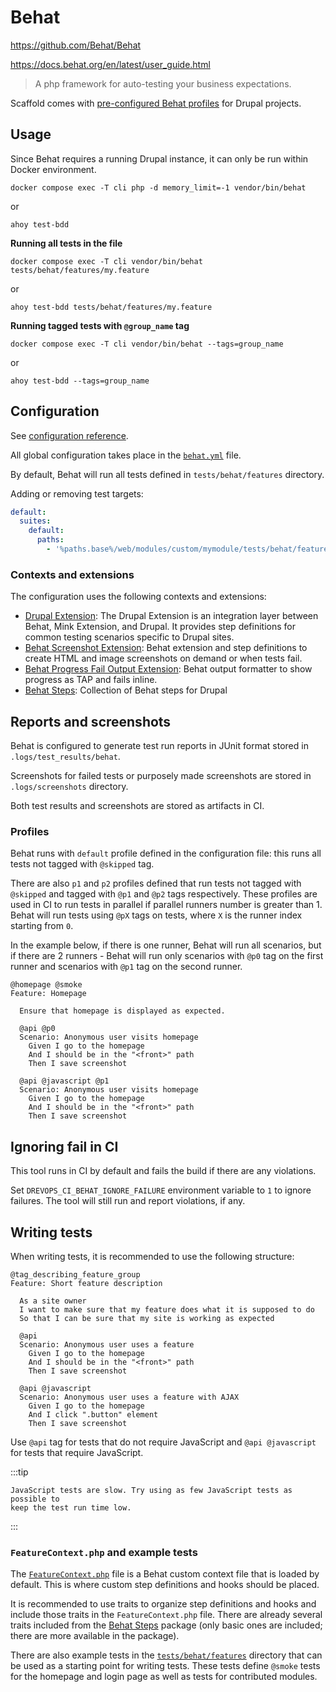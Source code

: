 # Behat

https://github.com/Behat/Behat

https://docs.behat.org/en/latest/user_guide.html

> A php framework for auto-testing your business expectations.

Scaffold comes with [pre-configured Behat profiles](https://github.com/drevops/scaffold/blob/develop/behat.yml) for Drupal projects.

## Usage

Since Behat requires a running Drupal instance, it can only be run within
Docker environment.

```shell
docker compose exec -T cli php -d memory_limit=-1 vendor/bin/behat
```
or
```shell
ahoy test-bdd
```

**Running all tests in the file**

```shell
docker compose exec -T cli vendor/bin/behat tests/behat/features/my.feature
```
or
```shell
ahoy test-bdd tests/behat/features/my.feature
```

**Running tagged tests with `@group_name` tag**

```shell
docker compose exec -T cli vendor/bin/behat --tags=group_name
```
or
```shell
ahoy test-bdd --tags=group_name
```

## Configuration

See [configuration reference](https://docs.behat.org/en/latest/user_guide/configuration.html).

All global configuration takes place in the [`behat.yml`](https://github.com/drevops/scaffold/blob/develop/behat.yml) file.

By default, Behat will run all tests defined in `tests/behat/features` directory.

Adding or removing test targets:

```yml
default:
  suites:
    default:
      paths:
        - '%paths.base%/web/modules/custom/mymodule/tests/behat/features'
```

### Contexts and extensions

The configuration uses the following contexts and extensions:

- [Drupal Extension](https://github.com/jhedstrom/drupalextension): The Drupal Extension is an integration layer between Behat, Mink Extension, and Drupal. It provides step definitions for common testing scenarios specific to Drupal sites.
- [Behat Screenshot Extension](https://github.com/drevops/behat-screenshot): Behat extension and step definitions to create HTML and image screenshots on demand or when tests fail.
- [Behat Progress Fail Output Extension](https://github.com/drevops/behat-format-progress-fail): Behat output formatter to show progress as TAP and fails inline.
- [Behat Steps](https://github.com/drevops/behat-steps): Collection of Behat steps for Drupal

## Reports and screenshots

Behat is configured to generate test run reports in JUnit format stored in
`.logs/test_results/behat`.

Screenshots for failed tests or purposely made screenshots are stored in
`.logs/screenshots` directory.

Both test results and screenshots are stored as artifacts in CI.

### Profiles

Behat runs with `default` profile defined in the configuration file: this runs
all tests not tagged with `@skipped` tag.

There are also `p1` and `p2` profiles defined that run tests not tagged with
`@skipped` and tagged with `@p1` and `@p2` tags respectively. These profiles are
used in CI to run tests in parallel if parallel runners number is greater than 1.
Behat will run tests using `@pX` tags on tests, where `X` is the runner index
starting from `0`.

In the example below, if there is one runner, Behat will run all scenarios, but
if there are 2 runners - Behat will run only scenarios with `@p0` tag on the
first runner and scenarios with `@p1` tag on the second runner.

```gherkin
@homepage @smoke
Feature: Homepage

  Ensure that homepage is displayed as expected.

  @api @p0
  Scenario: Anonymous user visits homepage
    Given I go to the homepage
    And I should be in the "<front>" path
    Then I save screenshot

  @api @javascript @p1
  Scenario: Anonymous user visits homepage
    Given I go to the homepage
    And I should be in the "<front>" path
    Then I save screenshot
```

## Ignoring fail in CI

This tool runs in CI by default and fails the build if there are any violations.

Set `DREVOPS_CI_BEHAT_IGNORE_FAILURE` environment variable to `1` to ignore
failures. The tool will still run and report violations, if any.

## Writing tests

When writing tests, it is recommended to use the following structure:

```gherkin
@tag_describing_feature_group
Feature: Short feature description

  As a site owner
  I want to make sure that my feature does what it is supposed to do
  So that I can be sure that my site is working as expected

  @api
  Scenario: Anonymous user uses a feature
    Given I go to the homepage
    And I should be in the "<front>" path
    Then I save screenshot

  @api @javascript
  Scenario: Anonymous user uses a feature with AJAX
    Given I go to the homepage
    And I click ".button" element
    Then I save screenshot
```

Use `@api` tag for tests that do not require JavaScript and `@api @javascript`
for tests that require JavaScript.

:::tip

    JavaScript tests are slow. Try using as few JavaScript tests as possible to
    keep the test run time low.

:::

### `FeatureContext.php` and example tests

The [`FeatureContext.php`](https://github.com/drevops/scaffold/blob/develop/tests/behat/bootstrap/FeatureContext.php)
file is a Behat custom context file that is loaded by default. This is where
custom step definitions and hooks should be placed.

It is recommended to use traits to organize step definitions and hooks and
include those traits in the `FeatureContext.php` file. There are already
several traits included from the [Behat Steps](https://github.com/drevops/behat-steps)
package (only basic ones are included; there are more available in the package).

There are also example tests in the [`tests/behat/features`](https://github.com/drevops/scaffold/blob/develop/tests/behat/features)
directory that can be used as a starting point for writing tests. These tests
define `@smoke` tests for the homepage and login page as well as tests for
contributed modules.

